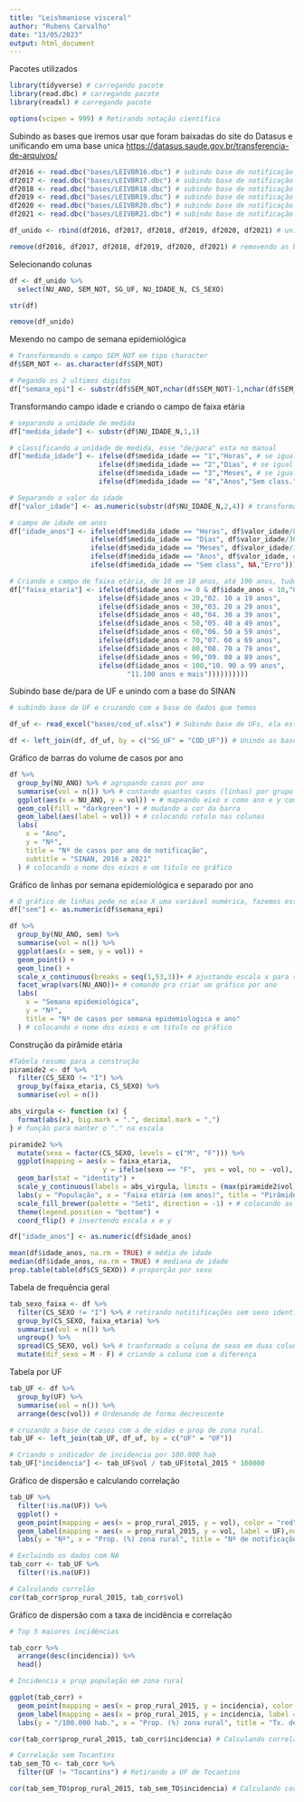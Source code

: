 ```yaml
---
title: "Leishmaniose visceral"
author: "Rubens Carvalho"
date: "13/05/2023"
output: html_document
---
```


Pacotes utilizados
```r
library(tidyverse) # carregando pacote
library(read.dbc) # carregando pacote
library(readxl) # carregando pacote

options(scipen = 999) # Retirando notação científica

```
  

Subindo as bases que iremos usar que foram baixadas do site do Datasus e unificando em uma base unica <https://datasus.saude.gov.br/transferencia-de-arquivos/>
```r
df2016 <- read.dbc("bases/LEIVBR16.dbc") # subindo base de notificação de 2016
df2017 <- read.dbc("bases/LEIVBR17.dbc") # subindo base de notificação de 2017
df2018 <- read.dbc("bases/LEIVBR18.dbc") # subindo base de notificação de 2018
df2019 <- read.dbc("bases/LEIVBR19.dbc") # subindo base de notificação de 2019
df2020 <- read.dbc("bases/LEIVBR20.dbc") # subindo base de notificação de 2020
df2021 <- read.dbc("bases/LEIVBR21.dbc") # subindo base de notificação de 2021

df_unido <- rbind(df2016, df2017, df2018, df2019, df2020, df2021) # unificando as bases anuais 

remove(df2016, df2017, df2018, df2019, df2020, df2021) # removendo as bases anuais e ficando só com a base unificada
```
  
Selecionando colunas
```r
df <- df_unido %>% 
  select(NU_ANO, SEM_NOT, SG_UF, NU_IDADE_N, CS_SEXO)

str(df)

remove(df_unido)
```
  
Mexendo no campo de semana epidemiológica
```r
# Transformando o campo SEM_NOT em tipo character
df$SEM_NOT <- as.character(df$SEM_NOT)

# Pegando os 2 ultimos digitos
df["semana_epi"] <- substr(df$SEM_NOT,nchar(df$SEM_NOT)-1,nchar(df$SEM_NOT))
```
  
Transformando campo idade e criando o campo de faixa etária
```r
# separando a unidade de medida
df["medida_idade"] <- substr(df$NU_IDADE_N,1,1)

# classificando a unidade de medida, esse "de/para" esta no manual
df["medida_idade"] <- ifelse(df$medida_idade == "1","Horas", # se igual a 1 são horas
                      ifelse(df$medida_idade == "2","Dias", # se igual a 2 são dias
                      ifelse(df$medida_idade == "3","Meses", # se igual a 3 são meses
                      ifelse(df$medida_idade == "4","Anos","Sem class.")))) # se igual a 4 são anos e se não for nenhum deles é sem classificação

# Separando o valor da idade
df["valor_idade"] <- as.numeric(substr(df$NU_IDADE_N,2,4)) # transformando em número (estava como caracter) os ultimos 3 digitos

# campo de idade em anos
df["idade_anos"] <- ifelse(df$medida_idade == "Horas", df$valor_idade/8760, # 1 ano tem 8.760 horas
                    ifelse(df$medida_idade == "Dias", df$valor_idade/365, # 1 ano tem 365 dias
                    ifelse(df$medida_idade == "Meses", df$valor_idade/12, # 1 ano tem 12 meses
                    ifelse(df$medida_idade == "Anos", df$valor_idade, # se ja esta em anos, não precisamos transformar
                    ifelse(df$medida_idade == "Sem class", NA,"Erro"))))) # e se não temos uma classe, deixamos vazio (NA), e o erro é para caso nenhuma condição seja atendida

# Criando o campo de faixa etária, de 10 em 10 anos, até 100 anos, tudo maior ou igual a 100 anos foi agrupado
df["faixa_etaria"] <- ifelse(df$idade_anos >= 0 & df$idade_anos < 10,"01. 0 a 9 anos",
                      ifelse(df$idade_anos < 20,"02. 10 a 19 anos",
                      ifelse(df$idade_anos < 30,"03. 20 a 29 anos",
                      ifelse(df$idade_anos < 40,"04. 30 a 39 anos",
                      ifelse(df$idade_anos < 50,"05. 40 a 49 anos",
                      ifelse(df$idade_anos < 60,"06. 50 a 59 anos",
                      ifelse(df$idade_anos < 70,"07. 60 a 69 anos",
                      ifelse(df$idade_anos < 80,"08. 70 a 79 anos",
                      ifelse(df$idade_anos < 90,"09. 80 a 89 anos",
                      ifelse(df$idade_anos < 100,"10. 90 a 99 anos",
                             "11.100 anos e mais"))))))))))

```
  
Subindo base de/para de UF e unindo com a base do SINAN
```r
# subindo base de UF e cruzando com a base de dados que temos

df_uf <- read_excel("bases/cod_uf.xlsx") # Subindo base de UFs, ela esta no formato xlsx

df <- left_join(df, df_uf, by = c("SG_UF" = "COD_UF")) # Unindo as bases (casos + UF)
```
  
Gráfico de barras do volume de casos por ano
```r

df %>% 
  group_by(NU_ANO) %>% # agrupando casos por ano
  summarise(vol = n()) %>% # contando quantos casos (linhas) por grupo
  ggplot(aes(x = NU_ANO, y = vol)) + # mapeando eixo x como ano e y como a contagem
  geom_col(fill = "darkgreen") + # mudando a cor da barra
  geom_label(aes(label = vol)) + # colocando rotulo nas colunas
  labs(
    x = "Ano", 
    y = "Nº",
    title = "Nº de casos por ano de notificação",
    subtitle = "SINAN, 2016 a 2021"
  ) # colocando o nome dos eixos e um titulo no gráfico
```
  
Gráfico de linhas por semana epidemiológica e separado por ano
```r
# O gráfico de linhas pede no eixo X uma variável numérica, fazemos essa transformação aqui
df["sem"] <- as.numeric(df$semana_epi) 

df %>% 
  group_by(NU_ANO, sem) %>% 
  summarise(vol = n()) %>% 
  ggplot(aes(x = sem, y = vol)) +
  geom_point() +
  geom_line() +
  scale_x_continuous(breaks = seq(1,53,3))+ # ajustando escala x para ser de 1 a 53, de 1 em 1
  facet_wrap(vars(NU_ANO))+ # comando pra criar um gráfico por ano
  labs(
    x = "Semana epidemiológica", 
    y = "Nº",
    title = "Nº de casos por semana epidemiológica e ano"
  ) # colocando o nome dos eixos e um titulo no gráfico
```
  
Construção da pirâmide etária
```r
#Tabela resumo para a construção
piramide2 <- df %>% 
  filter(CS_SEXO != "I") %>% 
  group_by(faixa_etaria, CS_SEXO) %>% 
  summarise(vol = n())

abs_virgula <- function (x) {
  format(abs(x), big.mark = ".", decimal.mark = ",")
} # função para manter o "." na escala 

piramide2 %>%
  mutate(sexo = factor(CS_SEXO, levels = c("M", "F"))) %>%
  ggplot(mapping = aes(x = faixa_etaria,
                       y = ifelse(sexo == "F",  yes = vol, no = -vol), fill = sexo)) +
  geom_bar(stat = "identity") +
  scale_y_continuous(labels = abs_virgula, limits = (max(piramide2$vol))* c(-1,1)) +
  labs(y = "População", x = "Faixa etária (em anos)", title = "Pirâmide etária das notificações") +
  scale_fill_brewer(palette = "Set1", direction = -1) + # colocando as cores 
  theme(legend.position = "bottom") +
  coord_flip() # invertendo escala x e y

df["idade_anos"] <- as.numeric(df$idade_anos)

mean(df$idade_anos, na.rm = TRUE) # média de idade
median(df$idade_anos, na.rm = TRUE) # mediana de idade
prop.table(table(df$CS_SEXO)) # proporção por sexo
```
  
Tabela de frequência geral
```r
tab_sexo_faixa <- df %>% 
  filter(CS_SEXO != "I") %>% # retirando notitificações sem sexo identificado 
  group_by(CS_SEXO, faixa_etaria) %>% 
  summarise(vol = n()) %>% 
  ungroup() %>% 
  spread(CS_SEXO, vol) %>% # tranformado a coluna de sexo em duas colunas, M e F
  mutate(dif_sexo = M - F) # criando a coluna com a diferença
```
  
Tabela por UF
```r
tab_UF <- df %>% 
  group_by(UF) %>% 
  summarise(vol = n()) %>% 
  arrange(desc(vol)) # Ordenando de forma decrescente

# cruzando a base de casos com a de vidas e prop de zona rural.
tab_UF <- left_join(tab_UF, df_uf, by = c("UF" = "UF"))

# Criando o indicador de incidencia por 100.000 hab
tab_UF["incidencia"] <- tab_UF$vol / tab_UF$total_2015 * 100000
```
  
Gráfico de dispersão e calculando correlação
```r
tab_UF %>% 
  filter(!is.na(UF)) %>% 
  ggplot() +
  geom_point(mapping = aes(x = prop_rural_2015, y = vol), color = "red") +
  geom_label(mapping = aes(x = prop_rural_2015, y = vol, label = UF),nudge_x = 1.5, nudge_y = -2) +
  labs(y = "Nº", x = "Prop. (%) zona rural", title = "Nº de notificações por prop.(%) de háb. em zona rural")

# Excluindo os dados com NA
tab_corr <- tab_UF %>% 
  filter(!is.na(UF))

# Calculando correlão
cor(tab_corr$prop_rural_2015, tab_corr$vol)
```
  
Gráfico de dispersão com a taxa de incidência e correlação
```r
# Top 5 maiores incidências

tab_corr %>% 
  arrange(desc(incidencia)) %>% 
  head()

# Incidencia x prop população em zona rural

ggplot(tab_corr) +
  geom_point(mapping = aes(x = prop_rural_2015, y = incidencia), color = "red") +
  geom_label(mapping = aes(x = prop_rural_2015, y = incidencia, label = UF),nudge_x = 1.5, nudge_y = -2) +
  labs(y = "/100.000 hab.", x = "Prop. (%) zona rural", title = "Tx. de Incidência por prop.(%) de háb. em zona rural")

cor(tab_corr$prop_rural_2015, tab_corr$incidencia) # Calculando correlação

# Correlação sem Tocantins
tab_sem_TO <- tab_corr %>% 
  filter(UF != "Tocantins") # Retirando a UF de Tocantins

cor(tab_sem_TO$prop_rural_2015, tab_sem_TO$incidencia) # Calculando correlação
```


